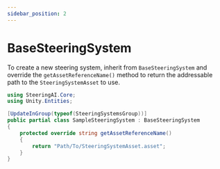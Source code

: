 ```yaml
---
sidebar_position: 2
---
```


# BaseSteeringSystem

To create a new steering system, inherit from `BaseSteeringSystem` and override the `getAssetReferenceName()` method to return the addressable path to the `SteeringSystemAsset` to use. 

```csharp title="SampleSteeringSystem.cs"
using SteeringAI.Core;
using Unity.Entities;

[UpdateInGroup(typeof(SteeringSystemsGroup))]
public partial class SampleSteeringSystem : BaseSteeringSystem
{
    protected override string getAssetReferenceName()
    {
        return "Path/To/SteeringSystemAsset.asset";
    }
}
```